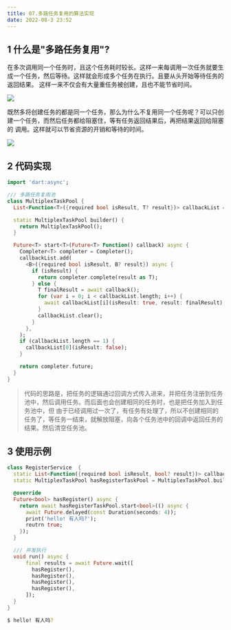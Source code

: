 ```yaml
---
title: 07.多路任务复用的算法实现
date: 2022-08-3 23:52
---
```

## 1 什么是"多路任务复用"?
在多次调用同一个任务时，且这个任务耗时较长。这样一来每调用一次任务就要生成一个任务，然后等待。这样就会形成多个任务在执行。且要从头开始等待任务的返回结果。
这样一来不仅会有大量重任务被创建，且也不能节省时间。

![](https://qiniu.wuchuheng.com/images/tmp.png)

既然多将创建任务的都是同一个任务，那么为什么不复用同一个任务呢？可以只创建一个任务，而然后任务都给阻塞住，等有任务返回结果后，再把结果返回给阻塞的
调用。这样就可以节省资源的开销和等待的时间。

![](https://qiniu.wuchuheng.com/images/WX20220804-002147.png)

## 2 代码实现

``` dart title="multiplex_task_pool.dart"
import 'dart:async';

/// 多路任务复用池
class MultiplexTaskPool {
  List<Function<T>({required bool isResult, T? result})> callbackList = [];

  static MultiplexTaskPool builder() {
    return MultiplexTaskPool();
  }

  Future<T> start<T>(Future<T> Function() callback) async {
    Completer<T> completer = Completer();
    callbackList.add(
      <B>({required bool isResult, B? result}) async {
        if (isResult) {
          return completer.complete(result as T);
        } else {
          T finalResult = await callback();
          for (var i = 0; i < callbackList.length; i++) {
            await callbackList[i](isResult: true, result: finalResult);
          }
          callbackList.clear();
        }
      },
    );
    if (callbackList.length == 1) {
      callbackList[0](isResult: false);
    }

    return completer.future;
  }
}
```

> 代码的思路是，把任务的逻辑通过回调方式传入进来，并把任务注册到任务池中，然后调用任务。而后面也会创建相同的任务时，也是把任务加入到任务池中，但
> 由于已经调用过一次了，有任务有处理了，所以不创建相同的任务了，等任务一结束，就解放阻塞，向各个任务池中的回调中返回任务的结果。然后清空任务池。

## 3 使用示例

``` dart  title="使用示例"
class RegisterService  {
  static List<Function({required bool isResult, bool? result})> callbackList = [];
  static MultiplexTaskPool hasRegisterTaskPool = MultiplexTaskPool.builder(); // 多路任务复用池

  @override
  Future<bool> hasRegister() async {
    return await hasRegisterTaskPool.start<bool>(() async {
      await Future.delayed(const Duration(seconds: 4));
      print('hello! 有人吗?');
      reutrn true;
    });
  }

  /// 并发执行
  void run() async {
      final results = await Future.wait([
        hasRegister(),
        hasRegister(),
        hasRegister(),
        hasRegister(),
      ]);
  }
}
```

``` bash title="最终执行的打印结果"
$ hello! 有人吗?
```








